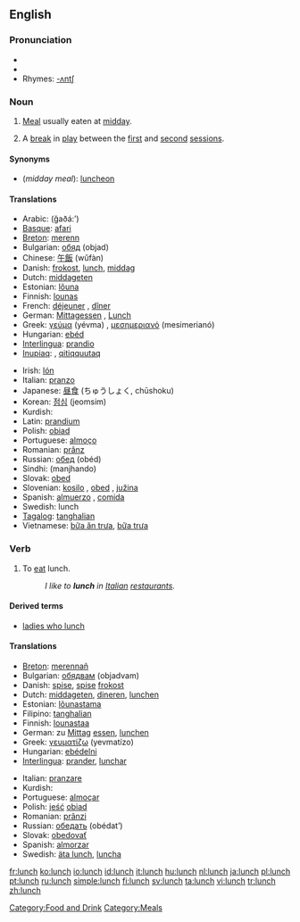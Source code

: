 {{see|Lunch}}
==English==

===Pronunciation===
*{{IPA|/lʌnʧ/}}
*{{audio|en-us-lunch.ogg|Audio (US)}}
*Rhymes: [[Rhymes:English:-ʌntʃ|-ʌntʃ]]

===Noun===
{{en-noun|es}}

# [[Meal]] usually eaten at [[midday]].
# {{Cricket}} A [[break]] in [[play]] between the [[first session|first]] and [[second session|second]] [[session]]s.

====Synonyms====
* (''midday meal''): [[luncheon]]

====Translations====
{{trans-top|midday meal}}
*Arabic: {{ARchar|[[غذاء]]}} (ğaðá:’) {{m}}
*[[Basque]]: [[afari]]
*[[Breton]]: [[merenn]] {{f}}
*Bulgarian: [[обяд]] (objad) {{m}}
*Chinese: [[午飯]] (wǔfàn)
*Danish: [[frokost]], [[lunch#Danish|lunch]], [[middag]]
*Dutch: [[middageten]] {{n}}
*Estonian: [[lõuna]]
*Finnish: [[lounas]]
*French: [[déjeuner]] {{m}}, [[dîner]] {{m}} {{italbrac|Belgium - in this country "déjeuner" means "breakfast"}}
*German: [[Mittagessen]] {{n}}, [[Lunch]] {{m}}
*Greek: [[γεύμα]] (yévma) {{n}}, [[μεσημεριανό]] (mesimerianó) {{n}}
*Hungarian: [[ebéd]]
*[[Interlingua]]: [[prandio]]
*[[Inupiaq]]: {{unicode|[[aiḷiłiq]]}}, [[qitiqquutaq]]
{{trans-mid}}
*Irish: [[lón]] {{m}}
*Italian: [[pranzo]] {{m}}
*Japanese: [[昼食]] (ちゅうしょく, chūshoku)
*Korean: [[점심]] (jeomsim)
*Kurdish: {{KUchar|[[نانی نیوه‌ڕۆ]]}}
*Latin: [[prandium]] {{n}}
*Polish: [[obiad]] {{m}}
*Portuguese: [[almoço]] {{m}}
*Romanian: [[prânz]] {{n}}
*Russian: [[обед]] (obéd) {{m}}
*Sindhi: {{SDchar|[[مانجھاندو]]}} (manjhando) {{m}}
*Slovak: [[obed]] {{m}}
*Slovenian: [[kosilo]] {{n}}, [[obed]] {{m}}, [[južina]] {{f}}
*Spanish: [[almuerzo]] {{m}} {{italbrac|Latin America}}, [[comida]] {{m}} {{italbrac|Spain - in this country, "almuerzo" means "mid morning snack" or "elevenses"}}
*Swedish: lunch {{c}}
*[[Tagalog]]: [[tanghalian]]
*Vietnamese: [[bữa ăn trưa]], [[bữa trưa]]
{{trans-bottom}}

{{trans-top|cricket break}}
{{trans-mid}}
{{trans-bottom}}

===Verb===
{{en-verb|lunches|lunching|lunched}}

# To [[eat]] lunch.
#: ''I like to '''lunch''' in [[Italian]] [[restaurant]]s.''

====Derived terms====
*[[ladies who lunch]]

====Translations====
{{trans-top| [[Category:Missing-gloss]] }}
*[[Breton]]: [[merennañ]]
*Bulgarian: [[обядвам]] (objadvam)
*Danish: [[spise]], [[spise]] [[frokost]]
*Dutch: [[middageten]], [[dineren]], [[lunchen]]
*Estonian: [[lõunastama]]
*Filipino: [[tanghalian]]
*Finnish: [[lounastaa]]
*German: zu [[Mittag]] [[essen]], [[lunchen]]
*Greek: [[γευματίζω]] (yevmatízo)
*Hungarian: [[ebédelni]]
*[[Interlingua]]: [[prander]], [[lunchar]]
{{trans-mid}}
*Italian: [[pranzare]]
*Kurdish: {{KUchar|[[نان خواردنی نیوه‌ڕۆ]]}}
*Portuguese: [[almoçar]]
*Polish: [[jeść]] [[obiad]] {{m}}
*Romanian: [[prânzi]]
*Russian: [[обедать]] (obédat’)
*Slovak: [[obedovať]]
*Spanish: [[almorzar]]
*Swedish: [[äta lunch]], [[luncha]]
{{trans-bottom}}

[[Category:Food and Drink]]
[[Category:Meals]]

[[fr:lunch]]
[[ko:lunch]]
[[io:lunch]]
[[id:lunch]]
[[it:lunch]]
[[hu:lunch]]
[[nl:lunch]]
[[ja:lunch]]
[[pl:lunch]]
[[pt:lunch]]
[[ru:lunch]]
[[simple:lunch]]
[[fi:lunch]]
[[sv:lunch]]
[[ta:lunch]]
[[vi:lunch]]
[[tr:lunch]]
[[zh:lunch]]